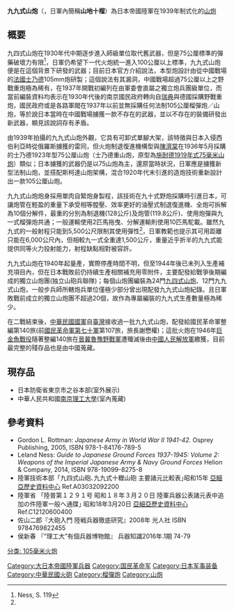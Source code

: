 {{Infobox Weapon
|name= 九九式山炮
|image= File:1939 Type 99 100mm Mountain Gun.JPG
|image_size= 300px
|caption= 九九式山炮在1939年的測試照片
|origin= {{JPN-EMP}}
|type= [[山炮|山炮]]
<!-- 種類選擇 -->
|is_ranged=yes
|is_bladed=
|is_explosive=yes
|is_artillery=yes
|is_vehicle=
|is_missile=
|is_UK=
<!-- 服役記錄 -->
|service= 1940年至1946年
|used_by={{JPN-EMP}}<br>{{ROC}}<br>{{PRC}}
|wars= [[中国抗日战争|中国抗日战争]]<br>[[第二次世界大戰|第二次世界大戰]]<br>[[國共內戰|國共內戰]]
<!-- 生產歷史 -->
|designer= [[大阪兵工廠|大阪兵工廠]]
|design_date=1938年至1939年
|manufacturer=[[大阪兵工廠|大阪兵工廠]]<ref name="Taki">{{Internetquelle | url=http://www3.plala.or.jp/takihome/99-10.htm | titel=Type 99 105mm Mountain Gun | hrsg=Taki's Homepage | zugriff=2016-04-11 }} {{Wayback|url=http://www3.plala.or.jp/takihome/99-10.htm |date=20161007155422 }}</ref>
|unit_cost=20100日圓(1940年幣值)<br>19800日圓(1941年幣值)<br>22280日圓(1941年後幣值)
|production_date=1940年至1944年
|number= 132<ref name="Ness117">Ness, S. 117</ref>
|variants= 
<!-- 基本規格 -->
|spec_label=
|weight= 800公斤
|length= 
|part_length= 1.2公尺(11.4倍徑)
|width=
|height=
|diameter=
|wingspan=
|crew=
<!-- 投射武器規格 --> 
|cartridge= 105公厘
|caliber=
|barrels=
|action= 
|rate= 3-4發／分
|velocity=334公尺／秒 
|energy= 
|range= 5,500公尺<ref name="Ness119"/>
|max_range= 7,500公尺<ref name="Taki"/>
|feed= 
|sights= 
<!-- 火炮規格 -->
|breech={{link-en|間斷式螺旋|Interrupted screw}}式炮閂
|recoil=液氣壓複合式<BR>最大後座長度78公分
|carriage=雙輪單腿式炮架
|elevation=-3 - +42度
|traverse=中心線左右6度
<!-- 爆炸物內填炸藥規格 --> 
|filling=
|filling_weight=
|detonation=
|yield=
}}
'''九九式山炮'''（{{lang-ja|九九式十糎山砲}}，日軍內簡稱'''山地十榴'''）為日本帝國陸軍在1939年制式化的[[山炮|山炮]]

==概要==
九四式山炮在1930年代中期逐步進入師級單位取代舊武器，但是75公厘標準的彈藥破壞力有限<ref name="Ness119">Ness, S. 119</ref>，日軍仍希望下一代火炮統一進入100公厘以上標準，九九式山炮便是在這個背景下研發的武器；目前日本官方介紹說法，本型炮設計由從中國戰場{{link-en|擄獲|Prize of war}}的[[法國|法國]][[施耐德電機|士乃德]]105mm炮研製；這個說法有其漏洞，中國戰場超過75公厘以上之野戰重炮極為稀有，在1937年開戰初編列在由軍委會直屬之獨立炮兵團級單位，而當前編裝資料均表示在1930年代後的南京國民政府轉向自[[瑞典|瑞典]]與德國採購野戰重炮，國民政府或是各路軍閥在1937年以前並無採購任何法制105公厘榴彈炮／山炮，等於說日本當時在中國戰場擄獲一款不存在的武器，並以不存在的裝備研發出新武器，顯見該說詞存有矛盾。

由1939年拍攝的九九式山炮外觀，它具有可卸式單腳大架，該特徵與日本入侵西伯利亞時從俄羅斯擄獲的{{link-en|斯柯達1916年型100公厘山炮|Skoda 100 mm Model 1916}}雷同，但火炮制退復進機構型與[[陳濟棠|陳濟棠]]在1936年5月採購的士乃德1923年型75公厘山炮（士乃德重山炮，原型為[[施耐德1919年式75毫米山炮|施耐德1919年式75毫米山炮]]）類似；日本擄獲的武器仍是以75山炮為主，還原當時狀況，日軍應是擄獲新型法制山炮，並搭配斯柯達山炮架構，混合1920年代末引進的造炮技術重新設計出一款105公厘山炮。

九九式山炮炮身採用單肉自緊炮身製程，該技術在九十式野炮採購時引進日本，可讓炮管在輕盈的重量下承受相等膛壓、效率更好的油壓式制退復進機、全炮可拆解為10個分解件，最重的分別為制退機(128公斤)及炮管(119.8公斤)、使用炮彈與九一式榴彈炮共通；一般運輸使用2匹馬拖曳、分解運輸則使用10匹馬駝載。雖然九九式的一般射程只能到5,500公尺限制其使用彈性<ref name="Ness119"/>，日軍教範也提示其可用距離只能在6,000公尺內，但相較九一式全重達1,500公斤，重量近乎折半的九九式能提供同等火力投射能力，射程缺點相對被容許。

九九式山炮在1940年起量產，實際停產時間不明，但至1944年後已未列入生產補充項目內，但在日本戰敗前仍持續生產相關補充用零附件，主要配發給戰爭後期編成的獨立山炮團(独立山砲兵聯隊)；每個山炮團編裝為24門[[九四式山炮|九四式山炮]]、12門九九式山炮，一般步兵師所轄炮兵單位僅極少部分曾出現配發九九式山炮紀錄。且日軍敗戰前成立的獨立山炮團不超過20個，故作為專屬編裝的九九式生產數量極為稀少。

在二戰結束後，[[中華民國國軍|中華民國國軍]]自[[臺灣|臺灣]]接收過一批九九式山炮，配發給國民革命軍整編第140旅(前[[國民革命軍第七十軍|國民革命軍第七十軍]]第107旅，旅長謝懋權)；這批火炮在1946年[[巨金魚戰役|巨金魚戰役]]隨著整編140旅在[[晉冀魯豫野戰軍|晉冀魯豫野戰軍]]遭殲滅後由[[中國人民解放軍|中國人民解放軍]]繳獲，目前最完整的殘存品也是由中國蒐藏。

==現存品==

*日本防衛省東京市之谷本部(室外展示)
*中華人民共和國[[南京理工大學|南京理工大學]](室內蒐藏)

==參考資料==
<references />
* Gordon L. Rottman: ''Japanese Army in World War II 1941-42.'' Osprey Publishing, 2005, ISBN 978-1-84176-789-5
* Leland Ness: ''Guide to Japanese Ground Forces 1937-1945: Volume 2: Weapons of the Imperial Japanese Army & Navy Ground Forces'' Helion & Company, 2014, ISBN 978-19099-8275-8
*陸軍技術本部「九四式山砲､九九式十糎山砲 主要諸元比較表｣昭和15年 [[亞細亞歷史資料中心|亞細亞歷史資料中心]] Ref.A03032092200
*陸軍省 「陸普第１２９１号 昭和１８年３月２０日 陸軍兵器公表諸元表中追加の件陸軍一般へ通牒｣ 昭和18年3月20日 [[亞細亞歷史資料中心|亞細亞歷史資料中心]] Ref.C12120600400
*佐山二郎『大砲入門 陸戦兵器徹底研究』2008年 光人社 ISBN 9784769822455
*侯新春 『“理工大”有個兵器博物館』 兵器知識2016年.1期  74-79

{{日本帝国陆军火炮}}
[[分类:_105毫米火炮|分类: 105毫米火炮]]
[[Category:大日本帝國陸軍兵器|Category:大日本帝國陸軍兵器]]
[[Category:国民革命军|Category:国民革命军]]
[[Category:日本军事装备|Category:日本军事装备]]
[[Category:中華民國火砲|Category:中華民國火砲]]
[[Category:榴彈炮|Category:榴彈炮]]
[[Category:山炮|Category:山炮]]